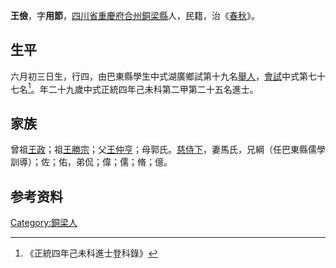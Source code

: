 {{Otheruses|other=名为王儉的其他人物|王儉}}
{{Otheruses|other=名为王用节的其他人物|王用节}}
{{明清人物信息框
| 姓名 = 王儉
| 原名 =
| 圖片名稱= 
| 圖片大小 =
| 圖片說明 = 
| 最高職務 =
| 國家 = 大明 
| 爵位 =
| 籍貫 = [[四川省|四川省]][[重慶府|重慶府]][[合州|合州]][[銅梁縣|銅梁縣]]
| 族裔 = 
| 旗籍 = 
| 字號 = 
| 諡號 =
| 出生日期 = 六月初三日
| 出生地點 =
| 逝世日期 = 
| 逝世地點 =
| 墓葬 =
| 配偶 = 馬氏
| 親屬 = 曾祖[[王政|王政]]，祖[[王勝宗|王勝宗]]，父[[王仲亨|王仲亨]]，母郭氏
| 出身 =
* 正統四年己未科進士
| 經歷 =
| 著作 =  
*
*
*
}}
'''王儉'''{{BD|1411年||1470年||}}，字'''用節'''，[[四川省|四川省]][[重慶府|重慶府]][[合州|合州]][[銅梁縣|銅梁縣]]人，民籍，治《[[春秋|春秋]]》。

== 生平 ==
六月初三日生，行四，由巴東縣學生中式湖廣鄉試第十九名[[舉人|舉人]]，[[會試|會試]]中式第七十七名<ref>《正統四年己未科進士登科錄》</ref>。年二十九歲中式正統四年己未科第二甲第二十五名進士。

== 家族 ==
曾祖[[王政|王政]]；祖[[王勝宗|王勝宗]]；父[[王仲亨|王仲亨]]；母郭氏。[[慈侍下|慈侍下]]，妻馬氏，兄綱（任巴東縣儒學訓導）；佐；佑，弟侃；偉；儒；脩；億。

== 参考资料 ==
{{reflist}}

{{正統四年己未科殿试金榜}}

{{Authority control}}

{{DEFAULTSORT:}}
[[Category:銅梁人|Category:銅梁人]]


{{明朝人物小作品}}